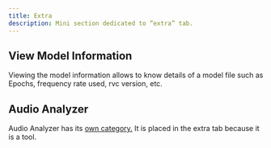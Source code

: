 ```yaml
---
title: Extra
description: Mini section dedicated to “extra” tab.
---
```



## View Model Information

Viewing the model information allows to know details of a model file such as Epochs, frequency rate used, rvc version, etc.

<ImageZoom src="/images/extra.png" alt="Extra"  width={1000} height={500}  className="rounded shadow-xl shadow-black/10 dark:shadow-white/10 border border-white/10"/>


## Audio Analyzer 

Audio Analyzer has its [own category.](/docs/getting-started/audio-analizer) It is placed in the extra tab because it is a tool.